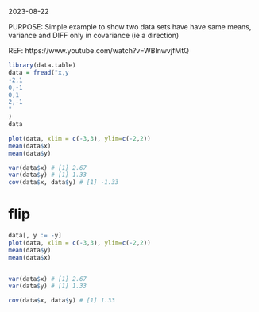 2023-08-22

PURPOSE:    Simple example  to show two data sets have have same means, variance and DIFF only in covariance (ie a direction)

REF:  https://www.youtube.com/watch?v=WBlnwvjfMtQ
```r

library(data.table)
data = fread("x,y
-2,1 
0,-1
0,1
2,-1
"
)
data
```


```r
plot(data, xlim = c(-3,3), ylim=c(-2,2))  
mean(data$x) 
mean(data$y)

var(data$x) # [1] 2.67
var(data$y) # [1] 1.33
cov(data$x, data$y) # [1] -1.33

```

# flip
```r
data[, y := -y]
plot(data, xlim = c(-3,3), ylim=c(-2,2))  
mean(data$y)
mean(data$x)


var(data$x) # [1] 2.67
var(data$y) # [1] 1.33

cov(data$x, data$y) # [1] 1.33
```



